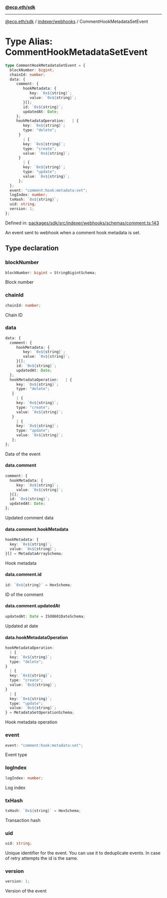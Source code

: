 [**@ecp.eth/sdk**](../../../index.mdx)

***

[@ecp.eth/sdk](/sdk-reference/index.mdx) / [indexer/webhooks](/sdk-reference/indexer/webhooks/index.mdx) / CommentHookMetadataSetEvent

# Type Alias: CommentHookMetadataSetEvent

```ts
type CommentHookMetadataSetEvent = {
  blockNumber: bigint;
  chainId: number;
  data: {
     comment: {
        hookMetadata: {
           key: `0x${string}`;
           value: `0x${string}`;
        }[];
        id: `0x${string}`;
        updatedAt: Date;
     };
     hookMetadataOperation:   | {
        key: `0x${string}`;
        type: "delete";
      }
        | {
        key: `0x${string}`;
        type: "create";
        value: `0x${string}`;
      }
        | {
        key: `0x${string}`;
        type: "update";
        value: `0x${string}`;
      };
  };
  event: "comment:hook:metadata:set";
  logIndex: number;
  txHash: `0x${string}`;
  uid: string;
  version: 1;
};
```

Defined in: [packages/sdk/src/indexer/webhooks/schemas/comment.ts:143](https://github.com/ecp-eth/comments-monorepo/blob/main/packages/sdk/src/indexer/webhooks/schemas/comment.ts#L143)

An event sent to webhook when a comment hook metadata is set.

## Type declaration

### blockNumber

```ts
blockNumber: bigint = StringBigintSchema;
```

Block number

### chainId

```ts
chainId: number;
```

Chain ID

### data

```ts
data: {
  comment: {
     hookMetadata: {
        key: `0x${string}`;
        value: `0x${string}`;
     }[];
     id: `0x${string}`;
     updatedAt: Date;
  };
  hookMetadataOperation:   | {
     key: `0x${string}`;
     type: "delete";
   }
     | {
     key: `0x${string}`;
     type: "create";
     value: `0x${string}`;
   }
     | {
     key: `0x${string}`;
     type: "update";
     value: `0x${string}`;
   };
};
```

Data of the event

#### data.comment

```ts
comment: {
  hookMetadata: {
     key: `0x${string}`;
     value: `0x${string}`;
  }[];
  id: `0x${string}`;
  updatedAt: Date;
};
```

Updated comment data

#### data.comment.hookMetadata

```ts
hookMetadata: {
  key: `0x${string}`;
  value: `0x${string}`;
}[] = MetadataArraySchema;
```

Hook metadata

#### data.comment.id

```ts
id: `0x${string}` = HexSchema;
```

ID of the comment

#### data.comment.updatedAt

```ts
updatedAt: Date = ISO8601DateSchema;
```

Updated at date

#### data.hookMetadataOperation

```ts
hookMetadataOperation: 
  | {
  key: `0x${string}`;
  type: "delete";
}
  | {
  key: `0x${string}`;
  type: "create";
  value: `0x${string}`;
}
  | {
  key: `0x${string}`;
  type: "update";
  value: `0x${string}`;
} = MetadataSetOperationSchema;
```

Hook metadata operation

### event

```ts
event: "comment:hook:metadata:set";
```

Event type

### logIndex

```ts
logIndex: number;
```

Log index

### txHash

```ts
txHash: `0x${string}` = HexSchema;
```

Transaction hash

### uid

```ts
uid: string;
```

Unique identifier for the event. You can use it to deduplicate events.
In case of retry attempts the id is the same.

### version

```ts
version: 1;
```

Version of the event
